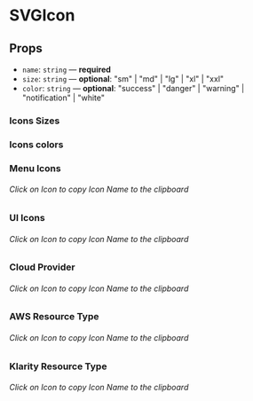 
<Meta title="Components/SVGIcon" component={SVGIcon} />

# SVGIcon

## Props

- `name`: `string` — **required**
- `size`: `string` — **optional**: "sm" | "md" | "lg" | "xl" | "xxl"
- `color`: `string` — **optional**: "success" | "danger" | "warning" | "notification" | "white"

### Icons Sizes

<Preview>
  <Story name="size">
    <Flex justifyContent="space-evenly">
      <SVGIcon name="dashboard" size="sm" />
      <SVGIcon name="dashboard" />
      <SVGIcon name="dashboard" size="lg" />
      <SVGIcon name="dashboard" size="xl" />
      <SVGIcon name="dashboard" size="xxl" />
    </Flex>
  </Story>
</Preview>

### Icons colors

<Preview>
  <Story name="colors">
    <Flex justifyContent="space-evenly">
      <SVGIcon name="dashboard" />
      <SVGIcon name="dashboard" color="success" />
      <SVGIcon name="dashboard" color="danger" />
      <SVGIcon name="dashboard" color="warning" />
      <SVGIcon name="dashboard" color="notification" />
    </Flex>
  </Story>
</Preview>

### Menu Icons

###### Click on Icon to copy Icon Name to the clipboard

<Preview>
  <Story name="menu">
    <Flex justifyContent="space-evenly">
      <CopyToClipboard text="dashboard">
        <SVGIcon name="dashboard" size="lg" />
      </CopyToClipboard>
      <CopyToClipboard text="application">
        <SVGIcon name="application" size="lg" />
      </CopyToClipboard>
      <CopyToClipboard text="cloudAccounts">
        <SVGIcon name="cloudAccounts" size="lg" />
      </CopyToClipboard>
      <CopyToClipboard text="resource">
        <SVGIcon name="resource" size="lg" />
      </CopyToClipboard>
      <CopyToClipboard text="organizationalStructure">
        <SVGIcon name="organizationalStructure" size="lg" />
      </CopyToClipboard>
      <CopyToClipboard text="contactPersons">
        <SVGIcon name="contactPersons" size="lg" />
      </CopyToClipboard>
      <CopyToClipboard text="users">
        <SVGIcon name="users" size="lg" />
      </CopyToClipboard>
      <CopyToClipboard text="mappingRules">
        <SVGIcon name="mappingRules" size="lg" />
      </CopyToClipboard>
      <CopyToClipboard text="costSplittingRules">
        <SVGIcon name="costSplittingRules" size="lg" />
      </CopyToClipboard>
      <CopyToClipboard text="actionLog">
        <SVGIcon name="actionLog" size="lg" />
      </CopyToClipboard>
      <CopyToClipboard text="businessUnitType">
        <SVGIcon name="businessUnitType" size="lg" />
      </CopyToClipboard>
    </Flex>
  </Story>
</Preview>

### UI Icons

###### Click on Icon to copy Icon Name to the clipboard

<Preview>
  <Story name="ui">
    <Flex justifyContent="space-evenly">
      <CopyToClipboard text="danger">
        <SVGIcon name="danger" />
      </CopyToClipboard>
      <CopyToClipboard text="success">
        <SVGIcon name="success" />
      </CopyToClipboard>
      <CopyToClipboard text="info">
        <SVGIcon name="info" />
      </CopyToClipboard>
      <CopyToClipboard text="help">
        <SVGIcon name="help" />
      </CopyToClipboard>
      <CopyToClipboard text="plus">
        <SVGIcon name="plus" />
      </CopyToClipboard>
      <CopyToClipboard text="minus">
        <SVGIcon name="minus" />
      </CopyToClipboard>
      <CopyToClipboard text="bell">
        <SVGIcon name="bell" />
      </CopyToClipboard>
      <CopyToClipboard text="bellActive">
        <SVGIcon name="bellActive" />
      </CopyToClipboard>
      <CopyToClipboard text="bellActiveRed">
        <SVGIcon name="bellActiveRed" />
      </CopyToClipboard>
      <CopyToClipboard text="mailInformation">
        <SVGIcon name="mailInformation" />
      </CopyToClipboard>
      <CopyToClipboard text="helpCenter">
        <SVGIcon name="helpCenter" />
      </CopyToClipboard>
      <CopyToClipboard text="feedback">
        <SVGIcon name="feedback" />
      </CopyToClipboard>
      <CopyToClipboard text="filter">
        <SVGIcon name="filter" />
      </CopyToClipboard>
      <CopyToClipboard text="budget">
        <SVGIcon name="budget" />
      </CopyToClipboard>
      <CopyToClipboard text="forecastUp">
        <SVGIcon name="forecastUp" />
      </CopyToClipboard>
      <CopyToClipboard text="forecastDown">
        <SVGIcon name="forecastDown" />
      </CopyToClipboard>
      <CopyToClipboard text="exchange">
        <SVGIcon name="exchange" />
      </CopyToClipboard>
      <CopyToClipboard text="settings">
        <SVGIcon name="settings" />
      </CopyToClipboard>
      <CopyToClipboard text="link">
        <SVGIcon name="link" />
      </CopyToClipboard>
      <CopyToClipboard text="save">
        <SVGIcon name="save" />
      </CopyToClipboard>
      <CopyToClipboard text="scan">
        <SVGIcon name="scan" />
      </CopyToClipboard>
      <CopyToClipboard text="copy">
        <SVGIcon name="copy" />
      </CopyToClipboard>
      <CopyToClipboard text="trash">
        <SVGIcon name="trash" />
      </CopyToClipboard>
      <CopyToClipboard text="edit">
        <SVGIcon name="edit" />
      </CopyToClipboard>
      <CopyToClipboard text="production">
        <SVGIcon name="production" />
      </CopyToClipboard>
      <CopyToClipboard text="qa">
        <SVGIcon name="qa" />
      </CopyToClipboard>
      <CopyToClipboard text="test">
        <SVGIcon name="test" />
      </CopyToClipboard>
      <CopyToClipboard text="virtualHost">
        <SVGIcon name="virtualHost" />
      </CopyToClipboard>
      <CopyToClipboard text="database">
        <SVGIcon name="database" />
      </CopyToClipboard>
      <CopyToClipboard text="storage">
        <SVGIcon name="storage" />
      </CopyToClipboard>
      <CopyToClipboard text="otherType">
        <SVGIcon name="otherType" />
      </CopyToClipboard>
      <CopyToClipboard text="sidebar">
        <SVGIcon name="sidebar" />
      </CopyToClipboard>
      <CopyToClipboard text="search">
        <SVGIcon name="search" />
      </CopyToClipboard>
      <CopyToClipboard text="user">
        <SVGIcon name="user" />
      </CopyToClipboard>
      <CopyToClipboard text="logout">
        <SVGIcon name="logout" />
      </CopyToClipboard>
      <CopyToClipboard text="arrowDown">
        <SVGIcon name="arrowDown" />
      </CopyToClipboard>
      <CopyToClipboard text="arrowUp">
        <SVGIcon name="arrowUp" />
      </CopyToClipboard>
      <CopyToClipboard text="arrowLeft">
        <SVGIcon name="arrowLeft" />
      </CopyToClipboard>
      <CopyToClipboard text="arrowRight">
        <SVGIcon name="arrowRight" />
      </CopyToClipboard>
      <CopyToClipboard text="chevronDown">
        <SVGIcon name="chevronDown" />
      </CopyToClipboard>
      <CopyToClipboard text="chevronUp">
        <SVGIcon name="chevronUp" />
      </CopyToClipboard>
      <CopyToClipboard text="chevronLeft">
        <SVGIcon name="chevronLeft" />
      </CopyToClipboard>
      <CopyToClipboard text="chevronRight">
        <SVGIcon name="chevronRight" />
      </CopyToClipboard>
      <CopyToClipboard text="down">
        <SVGIcon name="down" />
      </CopyToClipboard>
      <CopyToClipboard text="close">
        <SVGIcon name="close" />
      </CopyToClipboard>
      <CopyToClipboard text="sort">
        <SVGIcon name="sort" />
      </CopyToClipboard>
      <CopyToClipboard text="sortUp">
        <SVGIcon name="sortUp" />
      </CopyToClipboard>
      <CopyToClipboard text="sortDown">
        <SVGIcon name="sortDown" />
      </CopyToClipboard>
      <CopyToClipboard text="cloudError">
        <SVGIcon name="cloudError" />
      </CopyToClipboard>
      <CopyToClipboard text="cloudSuccess">
        <SVGIcon name="cloudSuccess" />
      </CopyToClipboard>
    </Flex>
  </Story>
</Preview>

### Cloud Provider

###### Click on Icon to copy Icon Name to the clipboard

<Preview>
  <Story name="cloudProvider">
    <Flex justifyContent="space-evenly">
      <CopyToClipboard text="aws">
        <SVGIcon name="aws" />
      </CopyToClipboard>
      <CopyToClipboard text="azure">
        <SVGIcon name="azure" />
      </CopyToClipboard>
      <CopyToClipboard text="gcp">
        <SVGIcon name="gcp" />
      </CopyToClipboard>
    </Flex>
  </Story>
</Preview>

### AWS Resource Type

###### Click on Icon to copy Icon Name to the clipboard

<Preview>
  <Story name="awsResource">
    <Flex justifyContent="space-evenly">
      <CopyToClipboard text="ec2">
        <SVGIcon name="ec2" />
      </CopyToClipboard>
      <CopyToClipboard text="dynamodb">
        <SVGIcon name="dynamodb" />
      </CopyToClipboard>
      <CopyToClipboard text="sqs">
        <SVGIcon name="sqs" />
      </CopyToClipboard>
      <CopyToClipboard text="lambda">
        <SVGIcon name="lambda" />
      </CopyToClipboard>
      <CopyToClipboard text="route53">
        <SVGIcon name="route53" />
      </CopyToClipboard>
      <CopyToClipboard text="s3">
        <SVGIcon name="s3" />
      </CopyToClipboard>
      <CopyToClipboard text="codepipeline">
        <SVGIcon name="codepipeline" />
      </CopyToClipboard>
      <CopyToClipboard text="kms">
        <SVGIcon name="kms" />
      </CopyToClipboard>
      <CopyToClipboard text="rds">
        <SVGIcon name="rds" />
      </CopyToClipboard>
      <CopyToClipboard text="ecs">
        <SVGIcon name="ecs" />
      </CopyToClipboard>
      <CopyToClipboard text="apigateway">
        <SVGIcon name="apigateway" />
      </CopyToClipboard>
      <CopyToClipboard text="ecr">
        <SVGIcon name="ecr" />
      </CopyToClipboard>
      <CopyToClipboard text="sns">
        <SVGIcon name="sns" />
      </CopyToClipboard>
      <CopyToClipboard text="redshift">
        <SVGIcon name="redshift" />
      </CopyToClipboard>
      <CopyToClipboard text="appsync">
        <SVGIcon name="appsync" />
      </CopyToClipboard>
      <CopyToClipboard text="waf">
        <SVGIcon name="waf" />
      </CopyToClipboard>
      <CopyToClipboard text="secretsmanager">
        <SVGIcon name="secretsmanager" />
      </CopyToClipboard>
      <CopyToClipboard text="amplify">
        <SVGIcon name="amplify" />
      </CopyToClipboard>
      <CopyToClipboard text="athena">
        <SVGIcon name="athena" />
      </CopyToClipboard>
      <CopyToClipboard text="autoscaling">
        <SVGIcon name="autoscaling" />
      </CopyToClipboard>
      <CopyToClipboard text="cloudfront">
        <SVGIcon name="cloudfront" />
      </CopyToClipboard>
      <CopyToClipboard text="codebuild">
        <SVGIcon name="codebuild" />
      </CopyToClipboard>
      <CopyToClipboard text="cognito-idp">
        <SVGIcon name="cognito-idp" />
      </CopyToClipboard>
      <CopyToClipboard text="datapipeline">
        <SVGIcon name="datapipeline" />
      </CopyToClipboard>
      <CopyToClipboard text="elasticache">
        <SVGIcon name="elasticache" />
      </CopyToClipboard>
      <CopyToClipboard text="elasticfilesystem">
        <SVGIcon name="elasticfilesystem" />
      </CopyToClipboard>
      <CopyToClipboard text="elasticloadbalancing">
        <SVGIcon name="elasticloadbalancing" />
      </CopyToClipboard>
      <CopyToClipboard text="elasticmapreduce">
        <SVGIcon name="elasticmapreduce" />
      </CopyToClipboard>
      <CopyToClipboard text="es">
        <SVGIcon name="es" />
      </CopyToClipboard>
      <CopyToClipboard text="firehose">
        <SVGIcon name="firehose" />
      </CopyToClipboard>
      <CopyToClipboard text="glue">
        <SVGIcon name="glue" />
      </CopyToClipboard>
      <CopyToClipboard text="iam">
        <SVGIcon name="iam" />
      </CopyToClipboard>
      <CopyToClipboard text="kinesis">
        <SVGIcon name="kinesis" />
      </CopyToClipboard>
      <CopyToClipboard text="machinelearning">
        <SVGIcon name="machinelearning" />
      </CopyToClipboard>
      <CopyToClipboard text="sagemaker">
        <SVGIcon name="sagemaker" />
      </CopyToClipboard>
      <CopyToClipboard text="securityhub">
        <SVGIcon name="securityhub" />
      </CopyToClipboard>
    </Flex>
  </Story>
</Preview>

### Klarity Resource Type

###### Click on Icon to copy Icon Name to the clipboard

<Preview>
  <Story name="klarityResources">
    <Flex justifyContent="space-evenly">
      <CopyToClipboard text="networking">
        <SVGIcon name="networking" />
      </CopyToClipboard>
      <CopyToClipboard text="support">
        <SVGIcon name="support" />
      </CopyToClipboard>
      <CopyToClipboard text="other">
        <SVGIcon name="other" />
      </CopyToClipboard>
    </Flex>
  </Story>
</Preview>
